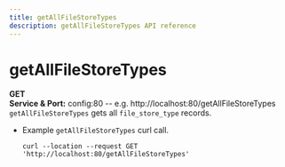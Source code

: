 ```yaml
---
title: getAllFileStoreTypes
description: getAllFileStoreTypes API reference
---
```


# getAllFileStoreTypes
**GET**  
**Service & Port:** config:80 -- e.g. http://localhost:80/getAllFileStoreTypes  
`getAllFileStoreTypes` gets all `file_store_type` records.
  * Example `getAllFileStoreTypes` curl call.  
    ```
    curl --location --request GET 'http://localhost:80/getAllFileStoreTypes'
    ```
